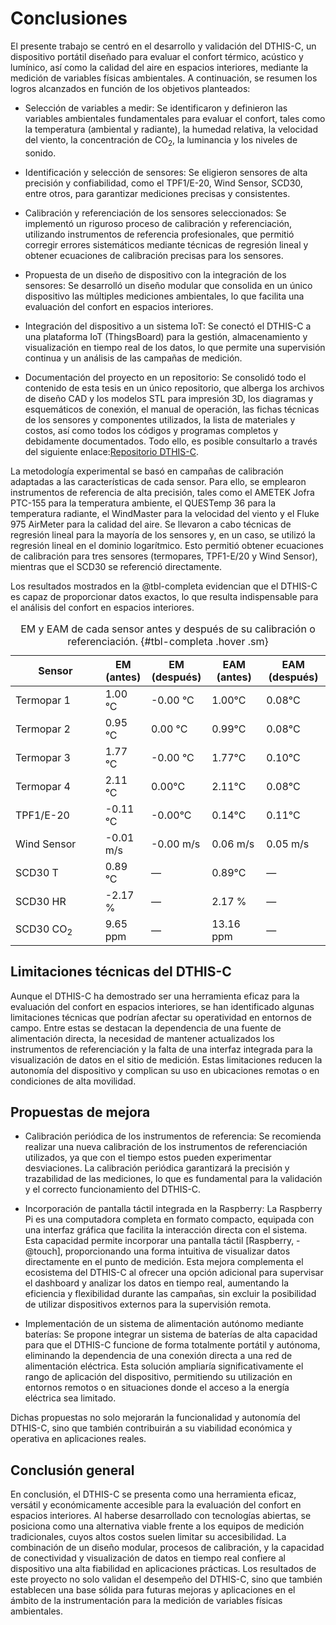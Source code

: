 #  Conclusiones {#cap-final}

El presente trabajo se centró en el desarrollo y validación del DTHIS-C, un dispositivo portátil diseñado para evaluar el confort térmico, acústico y lumínico, así como la calidad del aire en espacios interiores, mediante la medición de variables físicas ambientales. A continuación, se resumen los logros alcanzados en función de los objetivos planteados:

- Selección de variables a medir: Se identificaron y definieron las variables ambientales fundamentales para evaluar el confort, tales como la temperatura (ambiental y radiante), la humedad relativa, la velocidad del viento, la concentración de CO<sub>2</sub>, la luminancia y los niveles de sonido.

- Identificación y selección de sensores: Se eligieron sensores de alta precisión y confiabilidad, como el TPF1/E-20, Wind Sensor, SCD30, entre otros, para garantizar mediciones precisas y consistentes.

- Calibración y referenciación de los sensores seleccionados: Se implementó un riguroso proceso de calibración y referenciación, utilizando instrumentos de referencia profesionales, que permitió corregir errores sistemáticos mediante técnicas de regresión lineal y obtener ecuaciones de calibración precisas para los sensores.

- Propuesta de un diseño de dispositivo con la integración de los sensores: Se desarrolló un diseño modular que consolida en un único dispositivo las múltiples mediciones ambientales, lo que facilita una evaluación del confort en espacios interiores.

- Integración del dispositivo a un sistema IoT: Se conectó el DTHIS-C a una plataforma IoT (ThingsBoard) para la gestión, almacenamiento y visualización en tiempo real de los datos, lo que permite una supervisión continua y un análisis de las campañas de medición.

- Documentación del proyecto en un repositorio: Se consolidó todo el contenido de esta tesis en un único repositorio, que alberga los archivos de diseño CAD y los modelos STL para impresión 3D, los diagramas y esquemáticos de conexión, el manual de operación, las fichas técnicas de los sensores y componentes utilizados, la lista de materiales y costos, así como todos los códigos y programas completos y debidamente documentados. Todo ello, es posible consultarlo a través del siguiente enlace:[Repositorio DTHIS-C](https://github.com/lata-mas/DTHIS-C_JoseRra).

La metodología experimental se basó en campañas de calibración adaptadas a las características de cada sensor. Para ello, se emplearon instrumentos de referencia de alta precisión, tales como el AMETEK Jofra PTC-155 para la temperatura ambiente, el QUESTemp 36 para la temperatura radiante, el WindMaster para la velocidad del viento y el Fluke 975 AirMeter para la calidad del aire. Se llevaron a cabo técnicas de regresión lineal para la mayoría de los sensores y, en un caso, se utilizó la regresión lineal en el dominio logarítmico. Esto permitió obtener ecuaciones de calibración para tres sensores (termopares, TPF1-E/20 y Wind Sensor), mientras que el SCD30 se referenció directamente.

Los resultados mostrados en la @tbl-completa evidencian que el DTHIS-C es capaz de proporcionar datos exactos, lo que resulta indispensable para el análisis del confort en espacios interiores.

| Sensor               | EM (antes) | EM (después) | EAM (antes) | EAM (después) |
| ---------------------|----------- |--------------|-------------|---------------|
| Termopar 1           | 1.00 °C    | -0.00 °C     | 1.00°C      | 0.08°C        |
| Termopar 2           | 0.95 °C    | 0.00 °C      | 0.99°C      | 0.08°C        |
| Termopar 3           | 1.77 °C    | -0.00 °C     | 1.77°C      | 0.10°C        |
| Termopar 4           | 2.11 °C    | 0.00°C       | 2.11°C      | 0.08°C        |
| TPF1/E-20            | -0.11 °C   | -0.00°C      | 0.14°C      | 0.11°C        |
| Wind Sensor          | -0.01 m/s  | -0.00 m/s    | 0.06 m/s    | 0.05 m/s      |
| SCD30 T              | 0.89 °C    | —            | 0.89°C      | —             |
| SCD30 HR             | -2.17 %    | —            | 2.17 %      | —             |
| SCD30 CO<sub>2</sub> | 9.65 ppm   | —            | 13.16 ppm   | —             |
:EM y EAM de cada sensor antes y después de su calibración o referenciación. {#tbl-completa .hover .sm}

## Limitaciones técnicas del DTHIS-C {#sec-lmitaciones}

Aunque el DTHIS-C ha demostrado ser una herramienta eficaz para la evaluación del confort en espacios interiores, se han identificado algunas limitaciones técnicas que podrían afectar su operatividad en entornos de campo. Entre estas se destacan la dependencia de una fuente de alimentación directa, la necesidad de mantener actualizados los instrumentos de referenciación y la falta de una interfaz integrada para la visualización de datos en el sitio de medición. Estas limitaciones reducen la autonomía del dispositivo y complican su uso en ubicaciones remotas o en condiciones de alta movilidad.

## Propuestas de mejora {#sec-mejoras}

- Calibración periódica de los instrumentos de referencia:
Se recomienda realizar una nueva calibración de los instrumentos de referenciación utilizados, ya que con el tiempo estos pueden experimentar desviaciones. La calibración periódica garantizará la precisión y trazabilidad de las mediciones, lo que es fundamental para la validación y el correcto funcionamiento del DTHIS-C.

- Incorporación de pantalla táctil integrada en la Raspberry:
La Raspberry Pi es una computadora completa en formato compacto, equipada con una interfaz gráfica que facilita la interacción directa con el sistema. Esta capacidad permite incorporar una pantalla táctil [Raspberry, -@touch], proporcionando una forma intuitiva de visualizar datos directamente en el punto de medición. Esta mejora complementa el ecosistema del DTHIS-C al ofrecer una opción adicional para supervisar el dashboard y analizar los datos en tiempo real, aumentando la eficiencia y flexibilidad durante las campañas, sin excluir la posibilidad de utilizar dispositivos externos para la supervisión remota.

- Implementación de un sistema de alimentación autónomo mediante baterías:
Se propone integrar un sistema de baterías de alta capacidad para que el DTHIS-C funcione de forma totalmente portátil y autónoma, eliminando la dependencia de una conexión directa a una red de alimentación eléctrica. Esta solución ampliaría significativamente el rango de aplicación del dispositivo, permitiendo su utilización en entornos remotos o en situaciones donde el acceso a la energía eléctrica sea limitado.

Dichas propuestas no solo mejorarán la funcionalidad y autonomía del DTHIS-C, sino que también contribuirán a su viabilidad económica y operativa en aplicaciones reales.

## Conclusión general {#sec-conclusion}

En conclusión, el DTHIS-C se presenta como una herramienta eficaz, versátil y económicamente accesible para la evaluación del confort en espacios interiores. Al haberse desarrollado con tecnologías abiertas, se posiciona como una alternativa viable frente a los equipos de medición tradicionales, cuyos altos costos suelen limitar su accesibilidad. La combinación de un diseño modular, procesos de calibración, y la capacidad de conectividad y visualización de datos en tiempo real confiere al dispositivo una alta fiabilidad en aplicaciones prácticas. Los resultados de este proyecto no solo validan el desempeño del DTHIS-C, sino que también establecen una base sólida para futuras mejoras y aplicaciones en el ámbito de la instrumentación para la medición de variables físicas ambientales.
